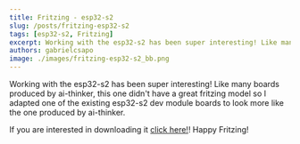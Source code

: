 ```yaml
---
title: Fritzing - esp32-s2
slug: /posts/fritzing-esp32-s2
tags: [esp32-s2, Fritzing]
excerpt: Working with the esp32-s2 has been super interesting! Like many boards produced by ai-thinker, this one didn't have a great fritzing model so I adapted one of the existing esp32-s2 dev module boards to look more like the one produced by ai-thinker.
authors: gabrielcsapo
image: ./images/fritzing-esp32-s2_bb.png
---
```



Working with the esp32-s2 has been super interesting! Like many boards produced by ai-thinker, this one didn't have a great fritzing model so I adapted one of the existing esp32-s2 dev module boards to look more like the one produced by ai-thinker.

If you are interested in downloading it [click here!](../files/fritzing-parts/ESP32-S2-DevKit.fzpz)! Happy Fritzing!
